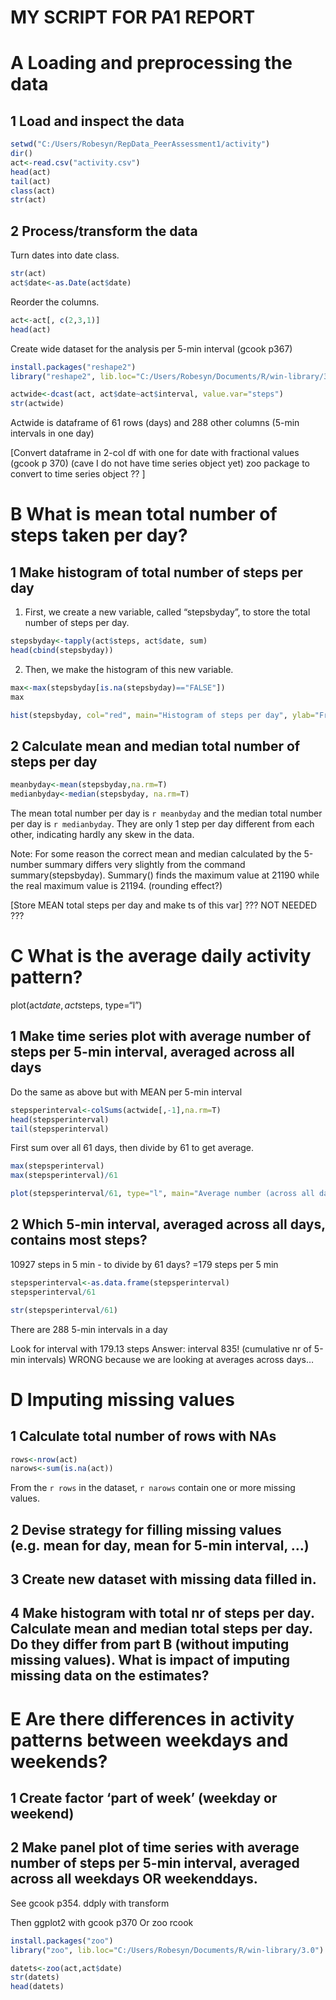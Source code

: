 MY SCRIPT FOR PA1 REPORT
========================================================

# A Loading and preprocessing the data

## 1 Load and inspect the data

```r
setwd("C:/Users/Robesyn/RepData_PeerAssessment1/activity")
dir()
act<-read.csv("activity.csv")
head(act)
tail(act)
class(act)
str(act)
```

## 2 Process/transform the data

Turn dates into date class.
```r
str(act)
act$date<-as.Date(act$date)
```

Reorder the columns.
```r
act<-act[, c(2,3,1)]
head(act)
```

Create wide dataset for the analysis per 5-min interval (gcook p367)
```r
install.packages("reshape2")
library("reshape2", lib.loc="C:/Users/Robesyn/Documents/R/win-library/3.0")
```

```r
actwide<-dcast(act, act$date~act$interval, value.var="steps")
str(actwide)
```
Actwide is dataframe of 61 rows (days) and 288 other columns (5-min intervals in one day)


[Convert dataframe in 2-col df with one for date with fractional values (gcook p 370)
(cave I do not have time series object yet)
zoo package to convert to time series object ?? ]

# B What is mean total number of steps taken per day?

## 1 Make histogram of total number of steps per day

1. First, we create a new variable, called "stepsbyday", to store the total number of steps per day. 
```r
stepsbyday<-tapply(act$steps, act$date, sum)
head(cbind(stepsbyday))
```

2. Then, we make the histogram of this new variable.  
```r
max<-max(stepsbyday[is.na(stepsbyday)=="FALSE"])
max

hist(stepsbyday, col="red", main="Histogram of steps per day", ylab="Frequency", xlab="Number of steps per day", breaks=20, xlim=c(0,max+3000))
``` 



## 2 Calculate mean and median total number of steps per day

```r
meanbyday<-mean(stepsbyday,na.rm=T)
medianbyday<-median(stepsbyday, na.rm=T)
```

The mean total number per day is `r meanbyday` and the median total number per day is `r medianbyday`.
They are only 1 step per day different from each other, indicating hardly any skew in the data.

Note: For some reason the correct mean and median calculated by the 5-number summary differs very slightly from the command summary(stepsbyday). Summary() finds the maximum value at 21190 while the real maximum value is 21194.  (rounding effect?)


[Store MEAN total steps per day and make ts of this var]  ??? NOT NEEDED ???


# C What is the average daily activity pattern?

plot(act$date, act$steps, type="l")

## 1 Make time series plot with average number of steps per 5-min interval, averaged across all days
Do the same as above but with MEAN per 5-min interval

```r
stepsperinterval<-colSums(actwide[,-1],na.rm=T)
head(stepsperinterval)
tail(stepsperinterval)

``` 

First sum over all 61 days, then divide by 61 to get average.
```r
max(stepsperinterval)
max(stepsperinterval)/61 

plot(stepsperinterval/61, type="l", main="Average number (across all days) of steps per 5-min interval", ylab="Number of steps", xlab="5-min intervals in a day", col="red")
```

## 2 Which 5-min interval, averaged across all days, contains most steps?


10927 steps in 5 min - to divide by 61 days? =179 steps per 5 min

```r
stepsperinterval<-as.data.frame(stepsperinterval)
stepsperinterval/61
```

```r
str(stepsperinterval/61)
```
There are 288 5-min intervals in a day

Look for interval with 179.13 steps
Answer: interval 835! (cumulative nr of 5-min intervals) 
WRONG because we are looking at averages across days...


# D Imputing missing values

## 1 Calculate total number of rows with NAs

```r
rows<-nrow(act)
narows<-sum(is.na(act))
```
From the `r rows` in the dataset, `r narows` contain one or more missing values.

## 2 Devise strategy for filling missing values (e.g. mean for day, mean for 5-min interval, ...)
## 3 Create new dataset with missing data filled in.
## 4 Make histogram with total nr of steps per day. Calculate mean and median total steps per day. Do they differ from part B (without imputing missing values). What is impact of imputing missing data on the estimates?


# E Are there differences in activity patterns between weekdays and weekends?

## 1 Create factor 'part of week' (weekday or weekend)
## 2 Make panel plot of time series with average number of steps per 5-min interval, averaged across all weekdays OR weekenddays.

See gcook p354. ddply with transform

Then ggplot2 with gcook p370
Or zoo rcook 

```r
install.packages("zoo")
library("zoo", lib.loc="C:/Users/Robesyn/Documents/R/win-library/3.0")

datets<-zoo(act,act$date)
str(datets)
head(datets)
```

